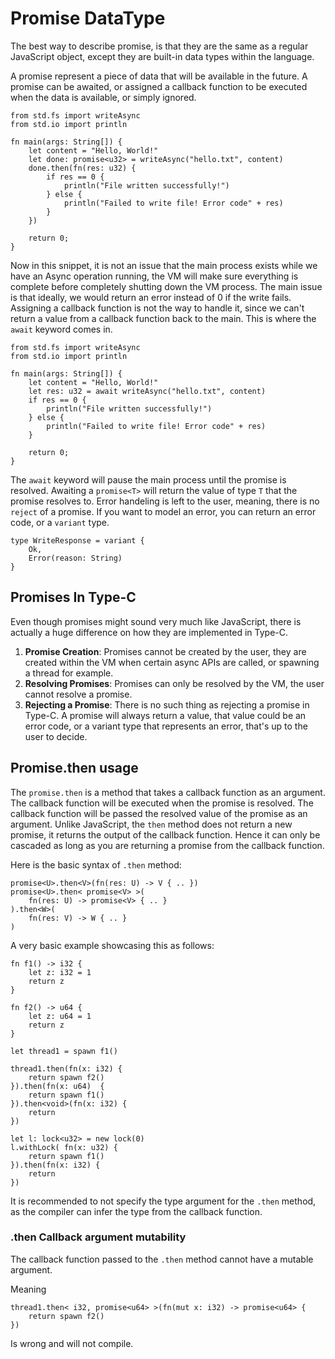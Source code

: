 Promise DataType
===

The best way to describe promise, is that they are the same as a regular JavaScript object, except they are built-in data types within the language.

A promise represent a piece of data that will be available in the future. A promise can be awaited, or assigned a callback function to be executed when the data is available, or simply ignored.

```tc
from std.fs import writeAsync
from std.io import println

fn main(args: String[]) {
    let content = "Hello, World!"
    let done: promise<u32> = writeAsync("hello.txt", content)
    done.then(fn(res: u32) {
        if res == 0 {
            println("File written successfully!")
        } else {
            println("Failed to write file! Error code" + res)
        }
    })

    return 0;
}
```

Now in this snippet, it is not an issue that the main process exists while we have an Async operation running, the VM will make sure everything is complete before completely shutting down the VM process. The main issue is that ideally, we would return an error instead of 0 if the write fails. Assigning a callback function is not the way to handle it, since we can't return a value from a callback function back to the main. This is where the `await` keyword comes in.

```tc
from std.fs import writeAsync
from std.io import println

fn main(args: String[]) {
    let content = "Hello, World!"
    let res: u32 = await writeAsync("hello.txt", content)
    if res == 0 {
        println("File written successfully!")
    } else {
        println("Failed to write file! Error code" + res)
    }

    return 0;
}
```

The `await` keyword will pause the main process until the promise is resolved. Awaiting a `promise<T>` will return the value of type `T` that the promise resolves to. Error handeling is left to the user, meaning, there is no `reject` of a promise. If you want to model an error, you can return an error code, or a `variant` type.

```tc
type WriteResponse = variant {
    Ok,
    Error(reason: String)
}
```
## Promises In Type-C
Even though promises might sound very much like JavaScript, there is actually a huge difference on how they are implemented in Type-C.

1. **Promise Creation**: Promises cannot be created by the user, they are created within the VM when certain async APIs are called, or spawning a thread for example.
2. **Resolving Promises**: Promises can only be resolved by the VM, the user cannot resolve a promise.
3. **Rejecting a Promise**: There is no such thing as rejecting a promise in Type-C. A promise will always return a value, that value could be an error code, or a variant type that represents an error, that's up to the user to decide.

## Promise.then usage

The `promise.then` is a method that takes a callback function as an argument. The callback function will be executed when the promise is resolved. The callback function will be passed the resolved value of the promise as an argument.
Unlike JavaScript, the `then` method does not return a new promise, it returns the output of the callback function. Hence it can only be cascaded as long as you are returning a promise from the callback function.

Here is the basic syntax of `.then` method:
```tc
promise<U>.then<V>(fn(res: U) -> V { .. })
promise<U>.then< promise<V> >(
    fn(res: U) -> promise<V> { .. }
).then<W>(
    fn(res: V) -> W { .. }
)
```

A very basic example showcasing this as follows:
```tc
fn f1() -> i32 {
    let z: i32 = 1
    return z
}

fn f2() -> u64 {
    let z: u64 = 1
    return z
}

let thread1 = spawn f1()

thread1.then(fn(x: i32) {
    return spawn f2()
}).then(fn(x: u64)  {
    return spawn f1()
}).then<void>(fn(x: i32) {
    return
})

let l: lock<u32> = new lock(0)
l.withLock( fn(x: u32) {
    return spawn f1()  
}).then(fn(x: i32) {
    return
})
```

It is recommended to not specify the type argument for the `.then` method, as the compiler can infer the type from the callback function.

### .then Callback argument mutability
The callback function passed to the `.then` method cannot have a mutable argument. 

Meaning 
```tc
thread1.then< i32, promise<u64> >(fn(mut x: i32) -> promise<u64> {
    return spawn f2()
})
```

Is wrong and will not compile.
